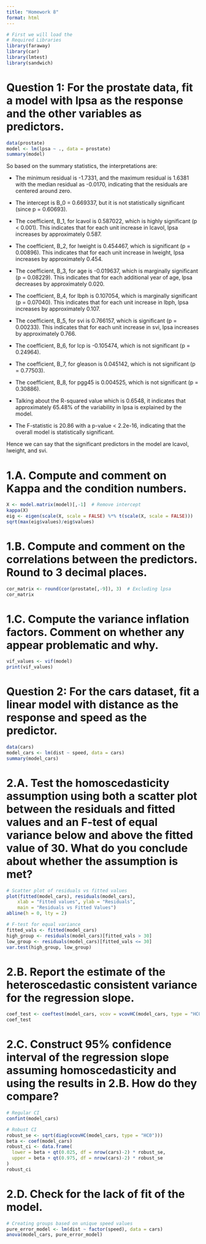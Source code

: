 ```yaml
---
title: "Homework 8"
format: html
---
```

```r
# First we will load the 
# Required Libraries
library(faraway)
library(car)
library(lmtest)
library(sandwich)
```
# Question 1: For the prostate data, fit a model with lpsa as the response and the other variables as predictors.
```r
data(prostate)
model <- lm(lpsa ~ ., data = prostate)
summary(model)
```
So based on the summary statistics, the interpretations are:

* The minimum residual is -1.7331, and the maximum residual is 1.6381 with the median residual as -0.0170, indicating that the residuals are centered around zero.

* The intercept is B_0 = 0.669337, but it is not statistically significant (since p = 0.60693).

* The coefficient, B_1, for lcavol is 0.587022, which is highly significant (p < 0.001). This indicates that for each unit increase in lcavol, lpsa increases by approximately 0.587.

* The coefficient, B_2, for lweight is 0.454467, which is significant (p = 0.00896). This indicates that for each unit increase in lweight, lpsa increases by approximately 0.454.

* The coefficient, B_3, for age is -0.019637, which is marginally significant (p = 0.08229). This indicates that for each additional year of age, lpsa decreases by approximately 0.020.

* The coefficient, B_4, for lbph is 0.107054, which is marginally significant (p = 0.07040). This indicates that for each unit increase in lbph, lpsa increases by approximately 0.107.

* The coefficient, B_5, for svi is 0.766157, which is significant (p = 0.00233). This indicates that for each unit increase in svi, lpsa increases by approximately 0.766.

* The coefficient, B_6, for lcp is -0.105474, which is not significant (p = 0.24964).

* The coefficient, B_7, for gleason is 0.045142, which is not significant (p = 0.77503).

* The coefficient, B_8, for pgg45 is 0.004525, which is not significant (p = 0.30886).

* Talking about the R-squared value which is 0.6548, it indicates that approximately 65.48% of the variability in lpsa is explained by the model.

* The F-statistic is 20.86 with a p-value < 2.2e-16, indicating that the overall model is statistically significant.

Hence we can say that the significant predictors in the model are lcavol, lweight, and svi.

# 1.A. Compute and comment on Kappa and the condition numbers.
```r
X <- model.matrix(model)[,-1]  # Remove intercept
kappa(X)
eig <- eigen(scale(X, scale = FALSE) %*% t(scale(X, scale = FALSE)))
sqrt(max(eig$values)/eig$values)
```

# 1.B. Compute and comment on the correlations between the predictors. Round to 3 decimal places.
```r
cor_matrix <- round(cor(prostate[,-9]), 3)  # Excluding lpsa
cor_matrix
```

# 1.C. Compute the variance inflation factors. Comment on whether any appear problematic and why.
```r
vif_values <- vif(model)
print(vif_values)
```

# Question 2: For the cars dataset, fit a linear model with distance as the response and speed as the predictor.
```r
data(cars)
model_cars <- lm(dist ~ speed, data = cars)
summary(model_cars)
```
# 2.A. Test the homoscedasticity assumption using both a scatter plot between the residuals and fitted values and an F-test of equal variance below and above the fitted value of 30. What do you conclude about whether the assumption is met?
```r
# Scatter plot of residuals vs fitted values
plot(fitted(model_cars), residuals(model_cars),
    xlab = "Fitted values", ylab = "Residuals",
    main = "Residuals vs Fitted Values")
abline(h = 0, lty = 2)

# F-test for equal variance
fitted_vals <- fitted(model_cars)
high_group <- residuals(model_cars)[fitted_vals > 30]
low_group <- residuals(model_cars)[fitted_vals <= 30]
var.test(high_group, low_group)
```

# 2.B. Report the estimate of the heteroscedastic consistent variance for the regression slope.
```r
coef_test <- coeftest(model_cars, vcov = vcovHC(model_cars, type = "HC0"))
coef_test
```

# 2.C. Construct 95% confidence interval of the regression slope assuming homoscedasticity and using the results in 2.B. How do they compare?
```r
# Regular CI
confint(model_cars)

# Robust CI
robust_se <- sqrt(diag(vcovHC(model_cars, type = "HC0")))
beta <- coef(model_cars)
robust_ci <- data.frame(
  lower = beta + qt(0.025, df = nrow(cars)-2) * robust_se,
  upper = beta + qt(0.975, df = nrow(cars)-2) * robust_se
)
robust_ci
```

# 2.D. Check for the lack of fit of the model.
```r
# Creating groups based on unique speed values
pure_error_model <- lm(dist ~ factor(speed), data = cars)
anova(model_cars, pure_error_model)
```